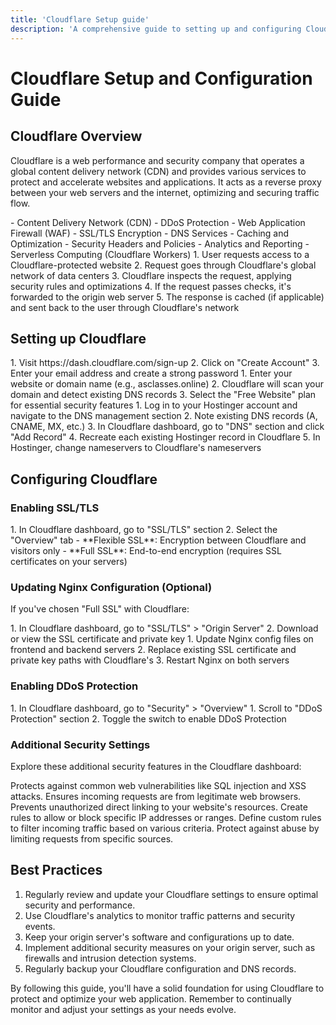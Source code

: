 ```yaml
---
title: 'Cloudflare Setup guide'
description: 'A comprehensive guide to setting up and configuring Cloudflare for your web application'
---
```


# Cloudflare Setup and Configuration Guide

## Cloudflare Overview

Cloudflare is a web performance and security company that operates a global content delivery network (CDN) and provides various services to protect and accelerate websites and applications. It acts as a reverse proxy between your web servers and the internet, optimizing and securing traffic flow.

<AccordionGroup>
  <Accordion title="Key Features and Services">
    - Content Delivery Network (CDN)
    - DDoS Protection
    - Web Application Firewall (WAF)
    - SSL/TLS Encryption
    - DNS Services
    - Caching and Optimization
    - Security Headers and Policies
    - Analytics and Reporting
    - Serverless Computing (Cloudflare Workers)
  </Accordion>
  <Accordion title="How Cloudflare Works">
    1. User requests access to a Cloudflare-protected website
    2. Request goes through Cloudflare's global network of data centers
    3. Cloudflare inspects the request, applying security rules and optimizations
    4. If the request passes checks, it's forwarded to the origin web server
    5. The response is cached (if applicable) and sent back to the user through Cloudflare's network
  </Accordion>
</AccordionGroup>

## Setting up Cloudflare

<Steps>
  <Step title="Create a Cloudflare Account">
    1. Visit https://dash.cloudflare.com/sign-up
    2. Click on "Create Account"
    3. Enter your email address and create a strong password
  </Step>
  <Step title="Add Your Website">
    1. Enter your website or domain name (e.g., asclasses.online)
    2. Cloudflare will scan your domain and detect existing DNS records
    3. Select the "Free Website" plan for essential security features
  </Step>
  <Step title="Transfer DNS Management to Cloudflare">
    1. Log in to your Hostinger account and navigate to the DNS management section
    2. Note existing DNS records (A, CNAME, MX, etc.)
    3. In Cloudflare dashboard, go to "DNS" section and click "Add Record"
    4. Recreate each existing Hostinger record in Cloudflare
    5. In Hostinger, change nameservers to Cloudflare's nameservers
  </Step>
</Steps>

## Configuring Cloudflare

### Enabling SSL/TLS

<Steps>
  <Step title="Access SSL/TLS Settings">
    1. In Cloudflare dashboard, go to "SSL/TLS" section
    2. Select the "Overview" tab
  </Step>
  <Step title="Choose SSL/TLS Encryption Mode">
    - **Flexible SSL**: Encryption between Cloudflare and visitors only
    - **Full SSL**: End-to-end encryption (requires SSL certificates on your servers)
  </Step>
</Steps>

### Updating Nginx Configuration (Optional)

If you've chosen "Full SSL" with Cloudflare:

<Steps>
  <Step title="Obtain Cloudflare SSL Certificates">
    1. In Cloudflare dashboard, go to "SSL/TLS" > "Origin Server"
    2. Download or view the SSL certificate and private key
  </Step>
  <Step title="Update Nginx Configuration">
    1. Update Nginx config files on frontend and backend servers
    2. Replace existing SSL certificate and private key paths with Cloudflare's
    3. Restart Nginx on both servers
  </Step>
</Steps>

### Enabling DDoS Protection

<Steps>
  <Step title="Access Security Settings">
    1. In Cloudflare dashboard, go to "Security" > "Overview"
  </Step>
  <Step title="Enable DDoS Protection">
    1. Scroll to "DDoS Protection" section
    2. Toggle the switch to enable DDoS Protection
  </Step>
</Steps>

### Additional Security Settings

Explore these additional security features in the Cloudflare dashboard:

<AccordionGroup>
  <Accordion title="Web Application Firewall (WAF)">
    Protects against common web vulnerabilities like SQL injection and XSS attacks.
  </Accordion>
  <Accordion title="Browser Integrity Check">
    Ensures incoming requests are from legitimate web browsers.
  </Accordion>
  <Accordion title="Hotlink Protection">
    Prevents unauthorized direct linking to your website's resources.
  </Accordion>
  <Accordion title="IP Access Rules">
    Create rules to allow or block specific IP addresses or ranges.
  </Accordion>
  <Accordion title="Firewall Rules">
    Define custom rules to filter incoming traffic based on various criteria.
  </Accordion>
  <Accordion title="Rate Limiting Rules">
    Protect against abuse by limiting requests from specific sources.
  </Accordion>
</AccordionGroup>

## Best Practices

1. Regularly review and update your Cloudflare settings to ensure optimal security and performance.
2. Use Cloudflare's analytics to monitor traffic patterns and security events.
3. Keep your origin server's software and configurations up to date.
4. Implement additional security measures on your origin server, such as firewalls and intrusion detection systems.
5. Regularly backup your Cloudflare configuration and DNS records.

By following this guide, you'll have a solid foundation for using Cloudflare to protect and optimize your web application. Remember to continually monitor and adjust your settings as your needs evolve.